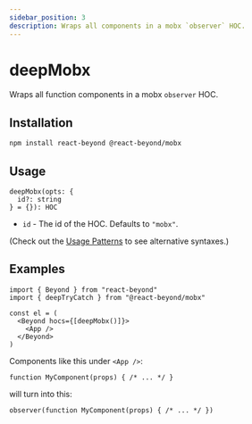 ```yaml
---
sidebar_position: 3
description: Wraps all components in a mobx `observer` HOC.
---
```


# deepMobx

Wraps all function components in a mobx `observer` HOC.

## Installation

```bash
npm install react-beyond @react-beyond/mobx
```

## Usage

```
deepMobx(opts: {
  id?: string
} = {}): HOC
```

- `id` - The id of the HOC. Defaults to `"mobx"`.

(Check out the [Usage Patterns](/docs/guide/usage-patterns) to see alternative syntaxes.)

## Examples

```tsx
import { Beyond } from "react-beyond"
import { deepTryCatch } from "@react-beyond/mobx"

const el = (
  <Beyond hocs={[deepMobx()]}>
    <App />
  </Beyond>
)
```

Components like this under `<App />`:

```tsx
function MyComponent(props) { /* ... */ }
```

will turn into this:

```tsx
observer(function MyComponent(props) { /* ... */ })
```



